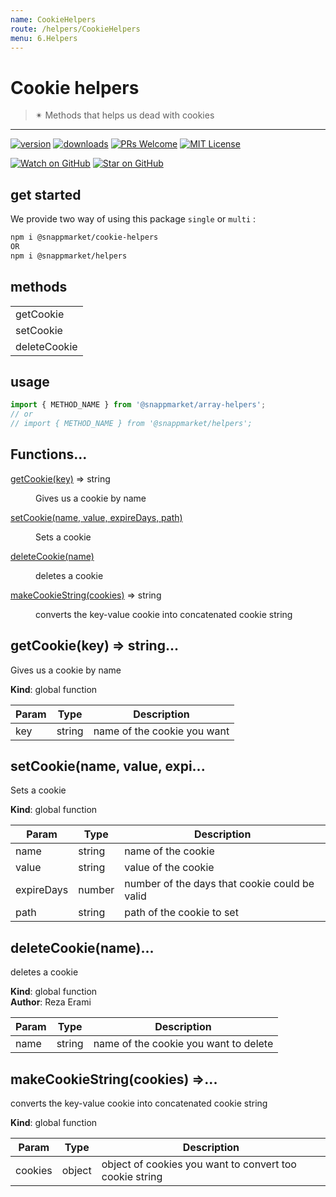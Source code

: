 ```yaml
---
name: CookieHelpers
route: /helpers/CookieHelpers
menu: 6.Helpers
---
```



# Cookie helpers
> ✴ Methods that helps us dead with cookies
----

[![version](https://img.shields.io/npm/v/@snappmarket/cookie-helpers.svg?style=flat-square)](https://www.npmjs.com/package/@snappmarket/cookie-helpers)
[![downloads](https://img.shields.io/npm/dm/@snappmarket/cookie-helpers.svg?style=flat-square)](http://www.npmtrends.com/@snappmarket/cookie-helpers)
[![PRs Welcome](https://img.shields.io/badge/PRs-welcome-brightgreen.svg?style=flat-square)](http://makeapullrequest.com)
[![MIT License](https://img.shields.io/npm/l/@snappmarket/cookie-helpers.svg?style=flat-square)](https://github.com/snappmarket/frontend-toolbox/tree/master/packages/useDidUpdateEffect/blob/master/LICENSE.md)

[![Watch on GitHub](https://img.shields.io/github/watchers/snappmarket/frontend-toolbox.svg?style=social)](https://github.com/snappmarket/frontend-toolbox/watchers)
[![Star on GitHub](https://img.shields.io/github/stars/snappmarket/frontend-toolbox.svg?style=social)](https://github.com/snappmarket/frontend-toolbox/stargazers)

## get started
We provide two way of using this package `single` or `multi` :
```bash
npm i @snappmarket/cookie-helpers
OR
npm i @snappmarket/helpers
```

## methods
|        |
| ------ |
| getCookie                                                 |
| setCookie                                                 |
| deleteCookie                                              |

## usage
```javascript
import { METHOD_NAME } from '@snappmarket/array-helpers';
// or
// import { METHOD_NAME } from '@snappmarket/helpers';
```

## Functions...

<dl>
<dt><a href="#getCookie">getCookie(key)</a> ⇒ string</dt>
<dd><p>Gives us a cookie by name</p>
</dd>
<dt><a href="#setCookie">setCookie(name, value, expireDays, path)</a></dt>
<dd><p>Sets a cookie</p>
</dd>
<dt><a href="#deleteCookie">deleteCookie(name)</a></dt>
<dd><p>deletes a cookie</p>
</dd>
<dt><a href="#makeCookieString">makeCookieString(cookies)</a> ⇒ string</dt>
<dd><p>converts the key-value cookie into concatenated cookie string</p>
</dd>
</dl>

<a name="getCookie"></a>

## getCookie(key) ⇒ string...
Gives us a cookie by name

**Kind**: global function  

| Param | Type | Description |
| --- | --- | --- |
| key | string | name of the cookie you want |

<a name="setCookie"></a>

## setCookie(name, value, expi...
Sets a cookie

**Kind**: global function  

| Param | Type | Description |
| --- | --- | --- |
| name | string | name of the cookie |
| value | string | value of the cookie |
| expireDays | number | number of the days that cookie could be valid |
| path | string | path of the cookie to set |

<a name="deleteCookie"></a>

## deleteCookie(name)...
deletes a cookie

**Kind**: global function  
**Author**: Reza Erami  

| Param | Type | Description |
| --- | --- | --- |
| name | string | name of the cookie you want to delete |

<a name="makeCookieString"></a>

## makeCookieString(cookies) ⇒...
converts the key-value cookie into concatenated cookie string

**Kind**: global function  

| Param | Type | Description |
| --- | --- | --- |
| cookies | object | object of cookies you want to convert too cookie string |

